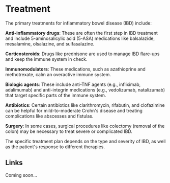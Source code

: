 # Treatment

The primary treatments for inflammatory bowel disease (IBD) include:

**Anti-inflammatory drugs**: These are often the first step in IBD treatment and include 5-aminosalicylic acid (5-ASA) medications like balsalazide, mesalamine, olsalazine, and sulfasalazine.

**Corticosteroids**: Drugs like prednisone are used to manage IBD flare-ups and keep the immune system in check.

**Immunomodulators**: These medications, such as azathioprine and methotrexate, calm an overactive immune system.

**Biologic agents**: These include anti-TNF agents (e.g., infliximab, adalimumab) and anti-integrin medications (e.g., vedolizumab, natalizumab) that target specific parts of the immune system.

**Antibiotics**: Certain antibiotics like clarithromycin, rifabutin, and clofazimine can be helpful for mild-to-moderate Crohn's disease and treating complications like abscesses and fistulas.

**Surgery**: In some cases, surgical procedures like colectomy (removal of the colon) may be necessary to treat severe or complicated IBD.

The specific treatment plan depends on the type and severity of IBD, as well as the patient's response to different therapies.

## Links

Coming soon...
